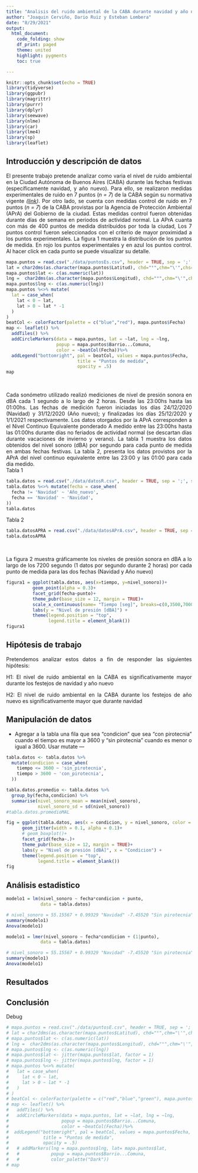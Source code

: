 ```yaml
---
title: "Analisis del ruido ambiental de la CABA durante navidad y año nuevo"
author: "Joaquin Cerviño, Dario Ruiz y Esteban Lombera"
date: "8/29/2021"
output:
  html_document:
    code_folding: show
    df_print: paged
    theme: united
    highlight: pygments
    toc: true

---
```


```r
knitr::opts_chunk$set(echo = TRUE)
library(tidyverse)
library(ggpubr)
library(magrittr)
library(purrr)
library(dplyr)
library(seewave)
library(nlme)
library(car)
library(lme4)
library(sp)
library(leaflet)
```

## Introducción y descripción de datos
<style>
body {
text-align: justify}
</style>
El presente trabajo pretende analizar como varia el nivel de ruido ambiental en la Ciudad Autónoma de Buenos Aires (CABA) durante las fechas festivas (específicamente navidad, y año nuevo). Para ello, se realizaron medidas experimentales de ruido en 7 puntos (*n = 7*) de la CABA según su normativa vigente *([link](https://www.argentina.gob.ar/normativa/provincial/ley-1540-123456789-0abc-defg-045-1000xvorpyel))*. Por otro lado, se cuenta con medidas control de ruido en 7 puntos (*n = 7*) de la CABA provistas por la Agencia de Protección Ambiental (APrA) del Gobierno de la ciudad. Estas medidas control fueron obtenidas durante días de semana en periodos de actividad normal. La APrA cuanta con más de 400 puntos de medida distribuidos por toda la ciudad, Los 7 puntos control fueron seleccionados con el criterio de mayor proximidad a los puntos experimentales.
La figura 1 muestra la distribución de los puntos de medida. En rojo los puntos experimentales y en azul los puntos control. Al hacer click en cada punto se puede visualizar su detalle.
<style>
.html-widget {
    margin: auto;
}
</style>
```r
mapa.puntos = read.csv("./data/puntosEs.csv", header = TRUE, sep = ';', stringsAsFactors = TRUE)
lat = char2dms(as.character(mapa.puntos$Latitud), chd="°",chm="\'",chs="\"")
mapa.puntos$lat <- c(as.numeric(lat))
lng =  char2dms(as.character(mapa.puntos$Longitud), chd="°",chm="\'",chs="\"")
mapa.puntos$lng <- c(as.numeric(lng))
mapa.puntos %<>% mutate(
  lat = case_when(
    lat < 0 ~ lat,
    lat > 0 ~ lat * -1
  )
)
beatCol <- colorFactor(palette = c("blue","red"), mapa.puntos$Fecha)
map <- leaflet() %>%
  addTiles() %>%
  addCircleMarkers(data = mapa.puntos, lat = ~lat, lng = ~lng,
                   popup = mapa.puntos$Barrio...Comuna,
                   color = ~beatCol(Fecha))%>%
  addLegend("bottomright", pal = beatCol, values = mapa.puntos$Fecha,
                           title = "Puntos de medida",
                           opacity = .5)
map

```
<br />
<style>
body {
text-align: justify}
</style>
Cada sonómetro utilizado realizó mediciones de nivel de presión sonora en dBA cada 1 segundo a lo largo de 2 horas. Desde las 23:00hs hasta las 01:00hs. Las fechas de medición fueron iniciadas los días 24/12/2020 (Navidad) y 31/12/2020 (Año nuevo); y finalizadas los días 25/12/2020 y 1/1/2021 respectivamente. Los datos otorgados por la APrA corresponden a el Nivel Continuo Equivalente ponderado A medido entre las 23:00hs hasta las 01:00hs durante días no feriados de actividad normal (se descartan días durante vacaciones de invierno y verano).
La tabla 1 muestra los datos obtenidos del nivel sonoro (dBA) por segundo para cada punto de medida en ambas fechas festivas. La tabla 2, presenta los datos provistos por la APrA del nivel continuo equivalente entre las 23:00 y las 01:00 para cada dia medido. 
<br />
Tabla 1
```r
tabla.datos = read.csv("./data/datosR.csv", header = TRUE, sep = ';', stringsAsFactors = TRUE)
tabla.datos %<>% mutate(fecha = case_when(
  fecha != 'Navidad' ~ 'Año_nuevo',
  fecha == 'Navidad' ~ 'Navidad',
))
tabla.datos
```
Tabla 2
```r
tabla.datosAPRA = read.csv("./data/datosAPrA.csv", header = TRUE, sep = ';', stringsAsFactors = TRUE)
tabla.datosAPRA
```
<br />
<style>
body {
text-align: justify}
</style>
La figura 2 muestra gráficamente los niveles de presión sonora en dBA a lo largo de los 7200 segundo (1 datos por segundo durante 2 horas) por cada punto de medida para las dos fechas (Navidad y Año nuevo)
```r
figura1 = ggplot(tabla.datos, aes(x=tiempo, y=nivel_sonoro))+
          geom_point(alpha = 0.3)+
          facet_grid(fecha~punto)+
          theme_pubr(base_size = 12, margin = TRUE)+
          scale_x_continuous(name= "Tiempo [seg]", breaks=c(0,3500,7000), labels=c("0","3k5","7k")) +
          labs(y = "Nivel de presión [dBA]") +
          theme(legend.position = "top",
                legend.title = element_blank())
figura1

```

## Hipótesis de trabajo

Pretendemos analizar estos datos a fin de responder las siguientes hipótesis:

H1: El nivel de ruido ambiental en la CABA es significativamente mayor durante los festejos de navidad y año nuevo

H2: El nivel de ruido ambiental en la CABA durante los festejos de año nuevo es significativamente mayor que durante navidad

## Manipulación de datos
 - Agregar a la tabla una fila que sea "condicion" que sea "con pirotecnia" cuando el tiempo es mayor a 3600 y "sin pirotecnia" cuando es menor o igual a 3600. Usar mutate --- 

```r
tabla.datos <- tabla.datos %>%
  mutate(condicion = case_when(
    tiempo <= 3600 ~ 'sin_pirotecnia',
    tiempo > 3600 ~ 'con_pirotecnia',
  ))

tabla.datos.promedio <- tabla.datos %>%
  group_by(fecha,condicion) %>%
  summarise(nivel_sonoro_mean = mean(nivel_sonoro),
            nivel_sonoro_sd = sd(nivel_sonoro))
#tabla.datos.promedioMAL

fig = ggplot(tabla.datos, aes(x = condicion, y = nivel_sonoro, color = condicion))+
      geom_jitter(width = 0.1, alpha = 0.1)+
      # geom_boxplot()+
      facet_grid(fecha~.)+
      theme_pubr(base_size = 12, margin = TRUE)+
      labs(y = "Nivel de presión [dBA]", x = "Condicion") +
      theme(legend.position = "top",
            legend.title = element_blank())
fig

```


## Análisis estadistico
```r
modelo1 = lm(nivel_sonoro ~ fecha*condicion + punto,
             data = tabla.datos)

# nivel_sonoro = 55.15567 + 0.99329 "Navidad" -7.45520 "Sin pirotecnia" + 2.60660 "Navidad*Sin_pirotecnia
summary(modelo1)
Anova(modelo1)
```

```r
modelo1 = lmer(nivel_sonoro ~ fecha*condicion + (1|punto),
             data = tabla.datos)

# nivel_sonoro = 55.15567 + 0.99329 "Navidad" -7.45520 "Sin pirotecnia" + 2.60660 "Navidad*Sin_pirotecnia
summary(modelo1)
Anova(modelo1)
```


## Resultados

## Conclusión

Debug

```r
# mapa.puntos = read.csv("./data/puntosE.csv", header = TRUE, sep = ';', stringsAsFactors = TRUE)
# lat = char2dms(as.character(mapa.puntos$Latitud), chd="°",chm="\'",chs="\"")
# mapa.puntos$lat <- c(as.numeric(lat))
# lng =  char2dms(as.character(mapa.puntos$Longitud), chd="°",chm="\'",chs="\"")
# mapa.puntos$lng <- c(as.numeric(lng))
# mapa.puntos$lat <- jitter(mapa.puntos$lat, factor = 1)
# mapa.puntos$lng <- jitter(mapa.puntos$lng, factor = 1)
# mapa.puntos %<>% mutate(
#   lat = case_when(
#     lat < 0 ~ lat,
#     lat > 0 ~ lat * -1
#   )
# )
# beatCol <- colorFactor(palette = c("red","blue","green"), mapa.puntos$Fecha)
# map <- leaflet() %>%
#   addTiles() %>%
#   addCircleMarkers(data = mapa.puntos, lat = ~lat, lng = ~lng,
#                    popup = mapa.puntos$Barrio...Comuna,
#                    color = ~beatCol(Fecha))%>%
#  addLegend("bottomright", pal = beatCol, values = mapa.puntos$Fecha,
#             title = "Puntos de medida",
#             opacity = .5)
#   # addMarkers(lng = mapa.puntos$lng, lat= mapa.puntos$lat,
#   #            popup = mapa.puntos$Barrio...Comuna,
#   #            color_palette("Dark"))
# map

  

```

